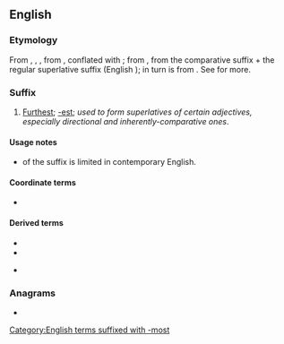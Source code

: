 {{also|most|Most|móst|mōst|mošt}}
==English==

===Etymology===
From {{inh|en|enm|-most}}, {{m|enm|-moste}}, {{m|enm|-mest}}, from {{inh|en|ang|-mest}}, conflated with {{m|en|most}}; from {{inh|en|gem-pro|*-umistaz}}, from the comparative suffix {{m|gem-pro|*-umô}} + the regular superlative suffix {{m|gem-pro|*-istaz}} (English {{m|en|-est}}); {{m|gem-pro|*-umô}} in turn is from {{der|en|ine-pro|*-mHo-}}. See {{m|en|foremost}} for more.

===Suffix===
{{en-suffix}}

# [[furthest|Furthest]]; [[-est]]; ''used to form superlatives of certain adjectives, especially directional and inherently-comparative ones''.

====Usage notes====
* {{w|Productivity (linguistics)|Productivity}} of the suffix is limited in contemporary English.<!--Srutiny of the population of  shows that productivity of the suffix is not zero in contemporary English, but it is restricted by what speakers tend to accept as a "real word"; speakers cannot freely tack "-most" onto just any stem. See [[Talk:secondmost]].-->

====Coordinate terms====
* {{l|en|-more}}

====Derived terms====
{{suffixsee|en}}
* {{l|en|eldermost}}
* {{l|en|nearmost}}
* {{l|en|secondmost}} {{q|variant of {{m|en|second most}}}}

===Anagrams===
* {{anagrams|en|a=most|MOTs|MTSO|TMOs|Toms|mots|smot|toms}}

[[Category:English terms suffixed with -most]]